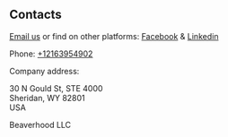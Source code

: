 ## Contacts

[Email us](darkwinddev@gmail.com) or find on other platforms: [Facebook](https://www.facebook.com/gmoneyapp/) & [Linkedin](https://www.linkedin.com/company/gmoney)

Phone: [+12163954902](tel:+12163954902)

Company address:

<p>
30 N Gould St, STE 4000 <br />
Sheridan, WY 82801 <br />
USA </p>

Beaverhood LLC

<script src="//code-ya.jivosite.com/widget/JPf4ILfWPy" async></script>